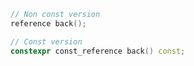 ```cpp
// Non const version
reference back();

// Const version
constexpr const_reference back() const;
```